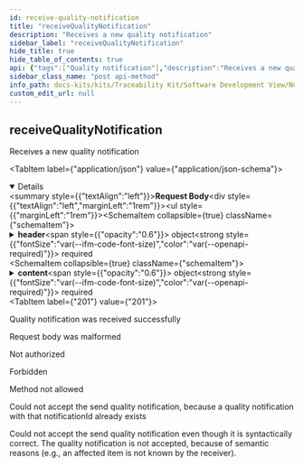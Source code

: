 ```yaml
---
id: receive-quality-notification
title: "receiveQualityNotification"
description: "Receives a new quality notification"
sidebar_label: "receiveQualityNotification"
hide_title: true
hide_table_of_contents: true
api: {"tags":["Quality notification"],"description":"Receives a new quality notification","operationId":"receiveQualityNotification","requestBody":{"content":{"application/json":{"schema":{"required":["header","content"],"type":"object","properties":{"header":{"type":"object","required":["notificationId","senderBPN","senderAddress","recipientBPN","classification","severity","status","messageId"],"properties":{"notificationId":{"type":"string","format":"uuid","example":"a7954026-3aff-4b6c-92bf-04671ef2fa46","description":"A UUIDv4 to uniquely identify a quality notification."},"senderBPN":{"type":"string","example":"BPNL00000003BW3S","description":"The business partner number (BPN) of the sender."},"senderAddress":{"type":"string","format":"uri","example":"https://edc.company-xyz.io/BPNL00000003BW3S","description":"The Eclipse Dataspace Connector (EDC) URL of the sender."},"recipientBPN":{"type":"string","example":"BPNL00000003BV4H","description":"The business partner number (BPN) of the receiver."},"classification":{"type":"string","enum":["QM-Investigation","QM-Alert"],"example":"QM-Investigation","description":"The classification defines the type of quality notification."},"severity":{"type":"string","enum":["MINOR","MAJOR","CRITICAL","LIFE-THREATENING"],"example":"CRITICAL","description":"The severity of the quality notification describes its criticality."},"relatedNotificationId":{"type":"string","format":"uuid","example":"7895a39d-c4ef-4b75-b39f-cae8207a262f","description":"A UUIDv4 to uniquely identify a related quality notification."},"status":{"type":"string","enum":["CREATED","SENT","RECEIVED","ACKNOWLEDGED","ACCEPTED","DECLINED","CLOSED"],"example":"SENT","description":"The status of the quality notification."},"targetDate":{"type":"string","format":"date-time","example":"2022-07-28T14:41:13.214Z","description":"The date and time when a processing of the notification is expected by the sender."},"messageId":{"type":"string","format":"uuid","example":"c2801472-5f87-41a7-9a25-b0939c4e0dff","description":"A UUIDv4 to uniquely identify an individual quality notification message. In case of an initial sending of a notification the messageId has to be a newly generated UUIDv4."}}},"content":{"type":"object","required":["listOfAffectedItems"],"properties":{"information":{"type":"string","maxLength":1000,"example":"Gear boxes loose oil while driving."},"listOfAffectedItems":{"type":"array","items":{"type":"string"},"example":["urn:uuid:57e4e3c1-a6f0-46a0-90df-1fb17cbc157d","urn:uuid:e4da568b-8cf1-4f5f-a96a-cf26265b2c72"]}}}}}}}},"responses":{"201":{"description":"Quality notification was received successfully"},"400":{"description":"Request body was malformed"},"401":{"description":"Not authorized"},"403":{"description":"Forbidden"},"405":{"description":"Method not allowed"},"409":{"description":"Could not accept the send quality notification, because a quality notification with that notificationId already exists"},"422":{"description":"Could not accept the send quality notification even though it is syntactically correct. The quality notification is not accepted, because of semantic reasons (e.g., an affected item is not known by the receiver)."}},"method":"post","path":"/qualitynotifications/receive","servers":[{"url":"/"}],"jsonRequestBodyExample":{"header":{"notificationId":"a7954026-3aff-4b6c-92bf-04671ef2fa46","senderBPN":"BPNL00000003BW3S","senderAddress":"https://edc.company-xyz.io/BPNL00000003BW3S","recipientBPN":"BPNL00000003BV4H","classification":"QM-Investigation","severity":"CRITICAL","relatedNotificationId":"7895a39d-c4ef-4b75-b39f-cae8207a262f","status":"SENT","targetDate":"2022-07-28T14:41:13.214Z","messageId":"c2801472-5f87-41a7-9a25-b0939c4e0dff"},"content":{"information":"Gear boxes loose oil while driving.","listOfAffectedItems":["urn:uuid:57e4e3c1-a6f0-46a0-90df-1fb17cbc157d","urn:uuid:e4da568b-8cf1-4f5f-a96a-cf26265b2c72"]}},"info":{"title":"Notification API","description":"Notification API","license":{"name":"Apache License v2.0","url":"http://apache.org/v2"},"version":"1.1.0"},"postman":{"name":"receive Quality Notification","description":{"content":"Receives a new quality notification","type":"text/plain"},"url":{"path":["qualitynotifications","receive"],"host":["{{baseUrl}}"],"query":[],"variable":[]},"header":[{"key":"Content-Type","value":"application/json"}],"method":"POST","body":{"mode":"raw","raw":"\"\"","options":{"raw":{"language":"json"}}}}}
sidebar_class_name: "post api-method"
info_path: docs-kits/kits/Traceability Kit/Software Development View/Notification API/v1.1.0 - mandatory/notification-api
custom_edit_url: null
---
```



## receiveQualityNotification



Receives a new quality notification

<MimeTabs><TabItem label={"application/json"} value={"application/json-schema"}><details style={{}} data-collapsed={false} open={true}><summary style={{"textAlign":"left"}}><strong>Request Body</strong></summary><div style={{"textAlign":"left","marginLeft":"1rem"}}></div><ul style={{"marginLeft":"1rem"}}><SchemaItem collapsible={true} className={"schemaItem"}><details style={{}}><summary style={{}}><strong>header</strong><span style={{"opacity":"0.6"}}> object</span><strong style={{"fontSize":"var(--ifm-code-font-size)","color":"var(--openapi-required)"}}> required</strong></summary><div style={{"marginLeft":"1rem"}}><SchemaItem collapsible={false} name={"notificationId"} required={true} deprecated={undefined} schemaDescription={"A UUIDv4 to uniquely identify a quality notification."} schemaName={"uuid"} qualifierMessage={undefined} defaultValue={undefined}></SchemaItem><SchemaItem collapsible={false} name={"senderBPN"} required={true} deprecated={undefined} schemaDescription={"The business partner number (BPN) of the sender."} schemaName={"string"} qualifierMessage={undefined} defaultValue={undefined}></SchemaItem><SchemaItem collapsible={false} name={"senderAddress"} required={true} deprecated={undefined} schemaDescription={"The Eclipse Dataspace Connector (EDC) URL of the sender."} schemaName={"uri"} qualifierMessage={undefined} defaultValue={undefined}></SchemaItem><SchemaItem collapsible={false} name={"recipientBPN"} required={true} deprecated={undefined} schemaDescription={"The business partner number (BPN) of the receiver."} schemaName={"string"} qualifierMessage={undefined} defaultValue={undefined}></SchemaItem><SchemaItem collapsible={false} name={"classification"} required={true} deprecated={undefined} schemaDescription={"The classification defines the type of quality notification."} schemaName={"string"} qualifierMessage={"**Possible values:** [`QM-Investigation`, `QM-Alert`]"} defaultValue={undefined}></SchemaItem><SchemaItem collapsible={false} name={"severity"} required={true} deprecated={undefined} schemaDescription={"The severity of the quality notification describes its criticality."} schemaName={"string"} qualifierMessage={"**Possible values:** [`MINOR`, `MAJOR`, `CRITICAL`, `LIFE-THREATENING`]"} defaultValue={undefined}></SchemaItem><SchemaItem collapsible={false} name={"relatedNotificationId"} required={false} deprecated={undefined} schemaDescription={"A UUIDv4 to uniquely identify a related quality notification."} schemaName={"uuid"} qualifierMessage={undefined} defaultValue={undefined}></SchemaItem><SchemaItem collapsible={false} name={"status"} required={true} deprecated={undefined} schemaDescription={"The status of the quality notification."} schemaName={"string"} qualifierMessage={"**Possible values:** [`CREATED`, `SENT`, `RECEIVED`, `ACKNOWLEDGED`, `ACCEPTED`, `DECLINED`, `CLOSED`]"} defaultValue={undefined}></SchemaItem><SchemaItem collapsible={false} name={"targetDate"} required={false} deprecated={undefined} schemaDescription={"The date and time when a processing of the notification is expected by the sender."} schemaName={"date-time"} qualifierMessage={undefined} defaultValue={undefined}></SchemaItem><SchemaItem collapsible={false} name={"messageId"} required={true} deprecated={undefined} schemaDescription={"A UUIDv4 to uniquely identify an individual quality notification message. In case of an initial sending of a notification the messageId has to be a newly generated UUIDv4."} schemaName={"uuid"} qualifierMessage={undefined} defaultValue={undefined}></SchemaItem></div></details></SchemaItem><SchemaItem collapsible={true} className={"schemaItem"}><details style={{}}><summary style={{}}><strong>content</strong><span style={{"opacity":"0.6"}}> object</span><strong style={{"fontSize":"var(--ifm-code-font-size)","color":"var(--openapi-required)"}}> required</strong></summary><div style={{"marginLeft":"1rem"}}><SchemaItem collapsible={false} name={"information"} required={false} deprecated={undefined} schemaDescription={undefined} schemaName={"string"} qualifierMessage={"**Possible values:** `<= 1000 characters`"} defaultValue={undefined}></SchemaItem><SchemaItem collapsible={false} name={"listOfAffectedItems"} required={true} deprecated={undefined} schemaDescription={undefined} schemaName={"string[]"} qualifierMessage={undefined} defaultValue={undefined}></SchemaItem></div></details></SchemaItem></ul></details></TabItem></MimeTabs><div><ApiTabs><TabItem label={"201"} value={"201"}><div>

Quality notification was received successfully

</div><div></div></TabItem><TabItem label={"400"} value={"400"}><div>

Request body was malformed

</div><div></div></TabItem><TabItem label={"401"} value={"401"}><div>

Not authorized

</div><div></div></TabItem><TabItem label={"403"} value={"403"}><div>

Forbidden

</div><div></div></TabItem><TabItem label={"405"} value={"405"}><div>

Method not allowed

</div><div></div></TabItem><TabItem label={"409"} value={"409"}><div>

Could not accept the send quality notification, because a quality notification with that notificationId already exists

</div><div></div></TabItem><TabItem label={"422"} value={"422"}><div>

Could not accept the send quality notification even though it is syntactically correct. The quality notification is not accepted, because of semantic reasons (e.g., an affected item is not known by the receiver).

</div><div></div></TabItem></ApiTabs></div>
      
